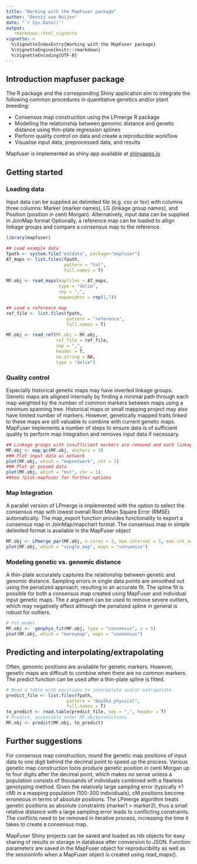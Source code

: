 ```yaml
---
title: "Working with the MapFuser package"
author: "Dennis van Muijen"
date: "`r Sys.Date()`"
output:
   rmarkdown::html_vignette
vignette: >
  %\VignetteIndexEntry{Working with the MapFuser package}
  %\VignetteEngine{knitr::rmarkdown}
  %\VignetteEncoding{UTF-8}
---
```

## Introduction mapfuser package
The R package and the corresponding Shiny application aim to integrate the following common procedures in quantitative genetics and/or plant breeding:

- Consensus map construction using the LPmerge R package
- Modelling the relationship between genomic distance and genetic distance using thin-plate regression splines
- Perform quality control on data and create a reproducible workflow
- Visualise input data, preprocessed data, and results

Mapfuser is implemented as shiny app available at [shinyapps.io](https://plantbreeding.shinyapps.io/mapfuser)<br>

## Getting started
### Loading data
Input data can be supplied as delimited file (e.g. csv or tsv) with columns three columns: Marker (marker names),  LG (linkage group names), and Position (position in centi Morgan). Alternatively, input data can be supplied in JoinMap format Optionally, a reference map can be loaded to allign linkage groups and compare a consensus map to the reference.

```r
library(mapfuser)

## Load example data
fpath <- system.file("extdata", package="mapfuser")
AT_maps <- list.files(fpath, 
                      pattern = "Col", 
                      full.names = T)

MF.obj <- read_maps(mapfiles = AT_maps, 
                    type = "delim", 
                    sep = ",",
                    mapweights = rep(1,7))

## Load a reference map
ref_file <- list.files(fpath, 
                       pattern = "reference", 
                       full.names = T)

MF.obj <- read_ref(MF.obj = MF.obj, 
                   ref_file = ref_file, 
                   sep = ",", 
                   header = T,
                   na.string = NA,
                   type = "delim")
```

### Quality control
Especially historical genetic maps may have inverted linkage groups. Genetic maps are alligned internally by finding a minimal path through each map weighted by the number of common markers between maps using a minimum spanning tree. Historical maps or small mapping project may also have limited number of markers. However, genetically mapped traits linked to these maps are still valuable to combine with current genetic maps. MapFuser implements a number of steps to ensure data is of sufficient quality to perform map integration and removes input data if necessary. 

```r
## Linkage groups with insufficient markers are removed and each linkage group is alligned to the reference. 
MF.obj <- map_qc(MF.obj, anchors = 3)
### Plot input data as network
plot(MF.obj, which = "mapnetwork", chr = 1)
### Plot qc passed data
plot(MF.obj, which = "mst", chr = 1)
##See ?plot.mapfuser for further options
```


### Map Integration
A parallel version of LPmerge is implemented with the option to select the consensus map with lowest overall Root Mean Square Error (RMSE) automatically. The map_export function provides functionality to export a consensus map in JoinMap/mapchart format. The consensus map in simple delimited format is available in the MapFuser object

```r
MF.obj <- LPmerge_par(MF.obj, n.cores = 2, max.interval = 1, max.int_sel = "auto")
plot(MF.obj, which = "single_map", maps = "consensus")

```

### Modeling genetic vs. genomic distance
A thin-plate accurately captures the relationship between genetic and genomic distance. Sampling errors in single data points are smoothed out using the penalized approach, resulting in an accurate fit. The spline fit is possible for both a consensus map created using MapFuser and individual input genetic maps. The z argument can be used to remove severe outliers, which may negatively effect although the penalized spline in general is robust for outliers.


```r
# Fit model
MF.obj <-  genphys_fit(MF.obj, type = "consensus", z = 5)
plot(MF.obj, which = "mareymap", maps = "consensus")
```

## Predicting and interpolating/extrapolating
Often, genomic positions are available for genetic markers. However, genetic maps are difficult to combine when there are no common markers. The predict function can be used after a thin-plate spline is fitted.

```r
# Read a table with positions to interpolate and/or extrapolate
predict_file <- list.files(fpath, 
                       pattern = "BaySha_physical", 
                       full.names = T)
to_predict <- read.table(predict_file, sep = ",", header = T)
# Predict, accessible under MF.obj$predictions
MF.obj <- predict(MF.obj, to_predict)
```


## Further suggestions

For consensus map construction, round the genetic map positions of input data to one digit behind the decimal point to speed up the process. Various genetic map construction tools produce genetic position in centi Morgan up to four digits after the decimal point, which makes no sense unless a population consists of thousands of individuals combined with a flawless genotyping method. Given the relatively large sampling error (typically ±1 cM) in a mapping population (100-300 individiuals), cM positions become erroneous in terms of absolute positions. The LPmerge algorithm treats genetic positions as absolute constraints (marker1 > marker2), thus a small relative distance with a large sampling error leads to conflicting constraints. The conflicts need to be removed in iterative process, increasing the time it takes to create a consensus map.

MapFuser Shiny projects can be saved and loaded as rds objects for easy sharing of results or storage in database after conversion to JSON. Function parameters are saved in the MapFuser object for reproducibility as well as the sessionInfo when a MapFuser object is created using read_maps(). 